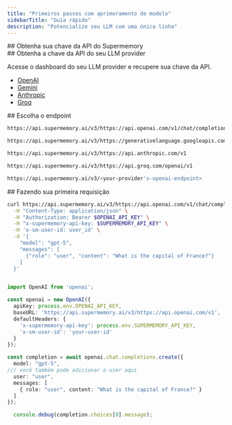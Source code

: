 ```yaml
---
title: "Primeiros passos com aprimoramento de modelo"
sidebarTitle: "Guia rápido"
description: "Potencialize seu LLM com uma única linha"
---
```




<div id="get-your-supermemory-api-key">
  ## Obtenha sua chave da API do Supermemory
</div>

<GettingAPIKey />

<div id="get-your-llm-providers-api-key">
  ## Obtenha a chave da API do seu LLM provider
</div>

Acesse o dashboard do seu LLM provider e recupere sua chave da API.

- [OpenAI](https://platform.openai.com/api-keys)
- [Gemini](https://aistudio.google.com/apikey)
- [Anthropic](https://console.anthropic.com/account/keys)
- [Groq](https://console.groq.com/keys)

<div id="choose-your-endpoint">
  ## Escolha o endpoint
</div>

<CodeGroup>

```bash OpenAI
https://api.supermemory.ai/v3/https://api.openai.com/v1/chat/completions
```


```bash Gemini
https://api.supermemory.ai/v3/https://generativelanguage.googleapis.com/v1beta/openai
```


```bash Anthropic
https://api.supermemory.ai/v3/https://api.anthropic.com/v1
```


```bash Groq
https://api.supermemory.ai/v3/https://api.groq.com/openai/v1
```


```bash Other provider
https://api.supermemory.ai/v3/<your-provider's-openai-endpoint>
```

</CodeGroup>

<div id="making-your-first-request">
  ## Fazendo sua primeira requisição
</div>

<CodeGroup>

```bash cURL
curl https://api.supermemory.ai/v3/https://api.openai.com/v1/chat/completions \
  -H "Content-Type: application/json" \
  -H "Authorization: Bearer $OPENAI_API_KEY" \
  -H "x-supermemory-api-key: $SUPERMEMORY_API_KEY" \
  -H 'x-sm-user-id: user_id' \
  -d '{
    "model": "gpt-5",
    "messages": [
      {"role": "user", "content": "What is the capital of France?"}
    ]
  }'
```


```
```


```typescript TypeScript
import OpenAI from 'openai';

const openai = new OpenAI({
  apiKey: process.env.OPENAI_API_KEY,
  baseURL: 'https://api.supermemory.ai/v3/https://api.openai.com/v1',
  defaultHeaders: {
    'x-supermemory-api-key': process.env.SUPERMEMORY_API_KEY,
    'x-sm-user-id': 'your-user-id'
  }
});

const completion = await openai.chat.completions.create({
  model: "gpt-5",
/// você também pode adicionar o user aqui
  user: "user",
  messages: [
    { role: "user", content: "What is the capital of France?" }
  ]
});

  console.debug(completion.choices[0].message);
```

</CodeGroup>